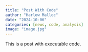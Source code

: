 ```yaml
---
title: "Post With Code"
author: "Harlow Malloc"
date: "2024-10-06"
categories: [news, code, analysis]
image: "image.jpg"
---
```


This is a post with executable code.
